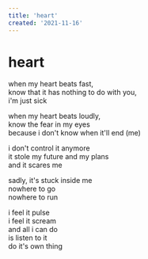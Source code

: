 ```yaml
---
title: 'heart'
created: '2021-11-16'
---
```


# heart

when my heart beats fast,  
know that it has nothing to do with you,  
i'm just sick

when my heart beats loudly,  
know the fear in my eyes  
because i don't know when it'll end (me)

i don't control it anymore  
it stole my future and my plans  
and it scares me

sadly, it's stuck inside me  
nowhere to go  
nowhere to run

i feel it pulse  
i feel it scream  
and all i can do  
is listen to it  
do it's own thing
